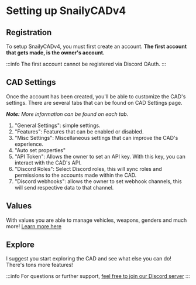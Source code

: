 # Setting up SnailyCADv4

## Registration

To setup SnailyCADv4, you must first create an account. **The first account that gets made, is the owner's account.**

:::info
The first account cannot be registered via Discord OAuth.
:::

## CAD Settings

Once the account has been created, you'll be able to customize the CAD's settings.
There are several tabs that can be found on CAD Settings page.

_**Note:** More information can be found on each tab._

1. "General Settings": simple settings.
2. "Features": Features that can be enabled or disabled.
3. "Misc Settings": Miscellaneous settings that can improve the CAD's experience.
4. "Auto set properties"
5. "API Token": Allows the owner to set an API key. With this key, you can interact with the CAD's API.
6. "Discord Roles": Select Discord roles, this will sync roles and permissions to the accounts made within the CAD.
7. "Discord webhooks": allows the owner to set webhook channels, this will send respective data to that channel.

## Values

With values you are able to manage vehicles, weapons, genders and much more! [Learn more here](/docs/features/general/values)

## Explore

I suggest you start exploring the CAD and see what else you can do!
There's tons more features!

:::info
For questions or further support, [feel free to join our Discord server](https://discord.gg/eGnrPqEH7U)
:::
